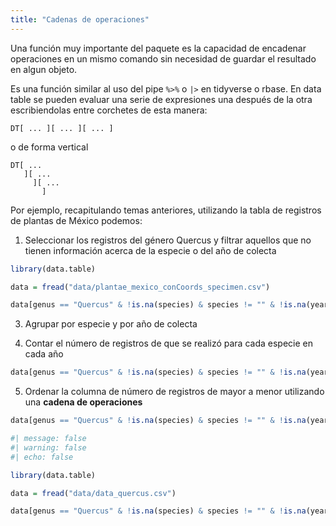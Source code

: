 ```yaml
---
title: "Cadenas de operaciones"
---
```


Una función muy importante del paquete es la capacidad de encadenar operaciones en un mismo comando sin necesidad de guardar el resultado en algun objeto. 

Es una función similar al uso del pipe `%>%` o `|>` en tidyverse o rbase. En data table se pueden evaluar una serie de expresiones una después de la otra escribiendolas entre corchetes de esta manera:

```
DT[ ... ][ ... ][ ... ]
```
o de forma vertical

```
DT[ ...
   ][ ...
     ][ ...
       ]
```

Por ejemplo, recapitulando temas anteriores, utilizando la tabla de registros de plantas de México podemos:

1. Seleccionar los registros del género Quercus y filtrar aquellos que no tienen información acerca de la especie o del año de colecta

```.r

library(data.table)

data = fread("data/plantae_mexico_conCoords_specimen.csv")

data[genus == "Quercus" & !is.na(species) & species != "" & !is.na(year)]

```

3. Agrupar por especie y por año de colecta 

4. Contar el número de registros de que se realizó para cada especie en cada año 

```.r

data[genus == "Quercus" & !is.na(species) & species != "" & !is.na(year), .(.N), by = .(year,species)]

```

5. Ordenar la columna de número de registros de mayor a menor utilizando una **cadena de operaciones**

```.r

data[genus == "Quercus" & !is.na(species) & species != "" & !is.na(year), .(N = .N), by = .(year,species)][order(year,-N)]

```

```r
#| message: false
#| warning: false
#| echo: false

library(data.table)

data = fread("data/data_quercus.csv")

data[genus == "Quercus" & !is.na(species) & species != "" & !is.na(year), .(.N), by = .(year,species)][order(year,-N)]

```

